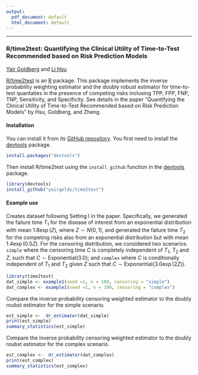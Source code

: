 ```yaml
---
output:
  pdf_document: default
  html_document: default
---
```


---
### R/time2test: Quantifying the Clinical Utility of Time-to-Test Recommended based on Risk Prediction Models


[Yair Goldberg](https://yairgo.net.technion.ac.il/) and [Li Hsu](https://www.fredhutch.org/en/faculty-lab-directory/hsu-li.html)

[R/time2test](https://github.com/yairgoldy/time2test) is an [R](https:/www.r-project.org) package. This package implements the inverse probability weighting estimator and the doubly robust estimator for time-to-test quantaties in the presence of competing risks inclusing TPP, FPP, FNP, TNP, Sensitivity, and Specificity. See details in the paper "Quantifying the Clinical Utility of Time-to-Test Recommended based on Risk Prediction Models" by Hsu, Goldberg, and Zheng.

#### Installation

You can install it from its [GitHub repository](https://github.com/yairgoldy/time2test). You first need to install the [devtools](https://github.com/hadley/devtools) package.

```r
install.packages("devtools")
```

Then install R/time2test using the `install_github` function in the
[devtools](https://github.com/hadley/devtools) package.

```r
library(devtools)
install_github("yairgoldy/time2test")
```

#### Example use
Creates dataset following Setting I in the paper. Specifically, we generated the failure time $T_1$ for the disease of interest from an exponential distribution with mean $1.8\exp(Z)$, where  $Z \sim N(0,1)$, and generated the failure time $T_2$  for the competing risks also from an exponential distribution but with mean $1.4\exp(0.5 Z)$. 
For the censoring distribution, we considered two scenarios. `simple` where the censoring time $C$ is completely independent of $T_1$, $T_2$ and $Z$, such that $C \sim \mbox{Exponential} (3.0)$; and `complex` where $C$ is conditionally independent of $T_1$ and $T_2$ given $Z$ such that $C\sim \mbox{Exponential} \{3.0\exp(2Z)\}$.



```r

library(time2test)
dat_simple <- example1(seed =1, n = 100, censoring = "simple")
dat_complex <- example1(seed =1, n = 100, censoring = "complex")


```

Compare the inverse probability censoring weighted estimator to the doubly roubst estimator for the simple scenario. 
```r
est_simple <-  dr_estimator(dat_simple)
print(est_simple)
summary_statistics(est_simple)

```

Compare the inverse probability censoring weighted estimator to the doubly roubst estimator for the complex scenario. 
```r
est_complex <-  dr_estimator(dat_complex)
print(est_complex)
summary_statistics(est_complex)

```



